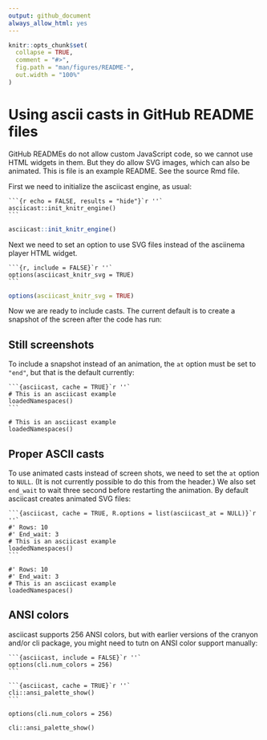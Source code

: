 ```yaml
---
output: github_document
always_allow_html: yes
---
```


<!-- README.md is generated from README.Rmd. Please edit that file -->

```r
knitr::opts_chunk$set(
  collapse = TRUE,
  comment = "#>",
  fig.path = "man/figures/README-",
  out.width = "100%"
)
```

# Using ascii casts in GitHub README files

GitHub READMEs do not allow custom JavaScript code, so we cannot use
HTML widgets in them. But they do allow SVG images, which can also be
animated. This is file is an example README. See the source Rmd file.

First we need to initialize the asciicast engine, as usual:

````
```{r echo = FALSE, results = "hide"}`r ''`
asciicast::init_knitr_engine()
```
````

```r
asciicast::init_knitr_engine()
```

Next we need to set an option to use SVG files instead of the asciinema
player HTML widget.

````
```{r, include = FALSE}`r ''`
options(asciicast_knitr_svg = TRUE)
```
````

```r
options(asciicast_knitr_svg = TRUE)
```

Now we are ready to include casts. The current default is to create a
snapshot of the screen after the code has run:

## Still screenshots

To include a snapshot instead of an animation, the `at` option must be
set to `"end"`, but that is the default currently:

````
```{asciicast, cache = TRUE}`r ''`
# This is an asciicast example
loadedNamespaces()
```
````

```asciicast
# This is an asciicast example
loadedNamespaces()
```

## Proper ASCII casts

To use animated casts instead of screen shots, we need to set the `at`
option to `NULL`. (It is not currently possible to do this from the
header.) We also set `end_wait` to wait three second before
restarting the animation. By default asciicast creates animated SVG files:

````
```{asciicast, cache = TRUE, R.options = list(asciicast_at = NULL)}`r ''`
#' Rows: 10
#' End_wait: 3
# This is an asciicast example
loadedNamespaces()
```
````

```asciicast
#' Rows: 10
#' End_wait: 3
# This is an asciicast example
loadedNamespaces()
```

## ANSI colors

asciicast supports 256 ANSI colors, but with earlier versions of the
cranyon and/or cli package, you might need to tutn on ANSI color support
manually:

````
```{asciicast, include = FALSE}`r ''`
options(cli.num_colors = 256)
```

```{asciicast, cache = TRUE}`r ''`
cli::ansi_palette_show()
```
````

```asciicast
options(cli.num_colors = 256)
```

```asciicast
cli::ansi_palette_show()
```
